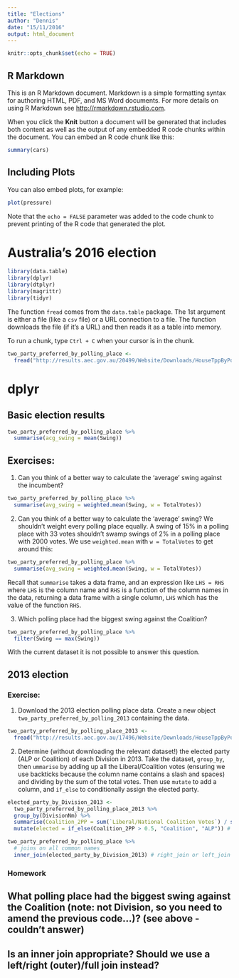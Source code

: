 ```yaml
---
title: "Elections"
author: "Dennis"
date: "15/11/2016"
output: html_document
---
```


```r
knitr::opts_chunk$set(echo = TRUE)
```

## R Markdown

This is an R Markdown document. Markdown is a simple formatting syntax for authoring HTML, PDF, and MS Word documents. For more details on using R Markdown see <http://rmarkdown.rstudio.com>.

When you click the **Knit** button a document will be generated that includes both content as well as the output of any embedded R code chunks within the document. You can embed an R code chunk like this:

```r
summary(cars)
```

## Including Plots

You can also embed plots, for example:

```r
plot(pressure)
```

Note that the `echo = FALSE` parameter was added to the code chunk to prevent printing of the R code that generated the plot.


# Australia's 2016 election


```r
library(data.table)
library(dplyr)
library(dtplyr)
library(magrittr)
library(tidyr)

```

The function `fread` comes from the `data.table` package. The 1st argument is either a file
(like a `csv` file) or a URL connection to a file. The function downloads the file (if it's a URL) and then reads it as a table into memory.

To run a chunk, type `Ctrl + C` when your cursor is in the chunk.
``` r
two_party_preferred_by_polling_place <-
  fread("http://results.aec.gov.au/20499/Website/Downloads/HouseTppByPollingPlaceDownload-20499.csv")
```

# dplyr

## Basic election results
``` r
two_party_preferred_by_polling_place %>%
  summarise(acg_swing = mean(Swing))
```
  
## Exercises:
1. Can you think of a better way to calculate the 'average' swing against the incumbent?
``` r
two_party_preferred_by_polling_place %>%
  summarise(avg_swing = weighted.mean(Swing, w = TotalVotes))
```

2. Can you think of a better way to calculate the 'average' swing?
We shouldn't weight every polling place equally. A swing of 15% in a polling place with 33 votes shouldn't swamp swings of 2% in a polling place with 2000 votes. We use `weighted.mean` with `w = TotalVotes` to get around this:
``` r
two_party_preferred_by_polling_place %>%
  summarise(avg_swing = weighted.mean(Swing, w = TotalVotes))
```
Recall that `summarise` takes a data frame, and an expression like `LHS = RHS` where `LHS` is the column name and `RHS` is a function of the column names in the data, returning a data frame with a single column, `LHS` which has the value of the function `RHS`.


3. Which polling place had the biggest swing against the Coalition?
``` r
two_party_preferred_by_polling_place %>%
  filter(Swing == max(Swing))
```
With the current dataset it is not possible to answer this question.


## 2013 election
### Exercise:
1. Download the 2013 election polling place data. Create a new object `two_party_preferred_by_polling_2013` containing the data.

``` r
two_party_preferred_by_polling_place_2013 <-
  fread("http://results.aec.gov.au/17496/Website/Downloads/HouseTppByPollingPlaceDownload-17496.csv")
```

2. Determine (without downloading the relevant dataset!) the elected party (ALP or Coalition) of each Division in 2013.
Take the dataset, `group_by`, then `ummarise` by adding up all the Liberal/Coalition votes (ensuring we use backticks because the column name contains a slash and spaces) and dividing by the sum of the total votes. Then use `mutate` to add a column, and `if_else` to conditionally assign the elected party.
``` r
elected_party_by_Division_2013 <-
  two_party_preferred_by_polling_place_2013 %>%
  group_by(DivisionNm) %>%
  summarise(Coalition_2PP = sum(`Liberal/National Coalition Votes`) / sum(TotalVotes)) %>% # returns the average % for Coalition per division
  mutate(elected = if_else(Coalition_2PP > 0.5, "Coalition", "ALP")) # If > 0.5 means Coalition had more than 50% of the votes and won this division; the if_else here just makes the output nicer
```

``` r
two_party_preferred_by_polling_place %>%
  # joins on all common names
  inner_join(elected_party_by_Division_2013) # right_join or left_join for an outer join
```

### Homework
## What polling place had the biggest swing against the Coalition (note: not Division, so you need to amend the previous code...)? (see above - couldn't answer)
## Is an inner join appropriate? Should we use a left/right (outer)/full join instead?



